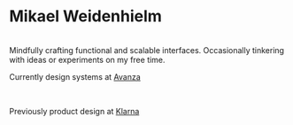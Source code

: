 
# Mikael Weidenhielm

<Phoneitc />

<br />
Mindfully crafting functional and scalable interfaces. Occasionally tinkering with
ideas or experiments on my free time.

<br />

Currently design systems at [Avanza](https://avanza.se)

<br />

Previously product design at [Klarna](https://klarna.com/se/)
